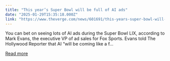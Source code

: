 ```yaml
---
title: "This year’s Super Bowl will be full of AI ads"
date: "2025-01-29T15:35:18.000Z"
link: "https://www.theverge.com/news/601691/this-years-super-bowl-will-be-full-of-ai-ads"
---
```


You can bet on seeing lots of AI ads during the Super Bowl LIX, according to Mark Evans, the executive VP of ad sales for Fox Sports. Evans told The Hollywood Reporter that AI “will be coming like a f...

[Read more](https://www.theverge.com/news/601691/this-years-super-bowl-will-be-full-of-ai-ads)

